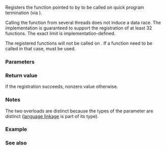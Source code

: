 {{cpp/title|at_quick_exit}}
{{cpp/utility/program/navbar}}
{{dcl begin}}
{{dcl header|cstdlib}}
{{dcl|num=1|since=c++11|
int at_quick_exit( /*atexit-handler*/* func ) noexcept;
int at_quick_exit( /*c-atexit-handler*/* func ) noexcept;
}}
{{dcl|num=2|notes={{mark expos}}|1=
extern "C++" using /*atexit-handler*/ = void();
extern "C" using /*c-atexit-handler*/ = void();
}}
{{dcl end}}

Registers the function pointed to by {{tt|func}} to be called on quick program termination (via {{lc|std::quick_exit}}).

Calling the function from several threads does not induce a data race. The implementation is guaranteed to support the registration of at least 32 functions. The exact limit is implementation-defined. 

The registered functions will not be called on {{rlp|exit|normal program termination}}. If a function need to be called in that case, {{lc|std::atexit}} must be used.

===Parameters===
{{par begin}}
{{par|func|pointer to a function to be called on quick program termination}}
{{par end}}

===Return value===
{{c|0}} if the registration succeeds, nonzero value otherwise.

===Notes===
The two overloads are distinct because the types of the parameter {{tt|func}} are distinct ([[cpp/language/language linkage|language linkage]] is part of its type).

===Example===
{{example
|code=
#include &lt;cstdlib&gt;
#include &lt;iostream&gt;

void f1()
{
    std::cout &lt;&lt; "pushed first" &lt;&lt; std::endl; // flush is intentional
}

extern "C" void f2()
{
    std::cout &lt;&lt; "pushed second\n";
}

int main()
{
    auto f3 = []
    {
        std::cout &lt;&lt; "pushed third\n";
    };

    std::at_quick_exit(f1);
    std::at_quick_exit(f2);
    std::at_quick_exit(f3);
    std::quick_exit(0);
}
|output=
pushed third
pushed second
pushed first
}}

===See also===
{{dsc begin}}
{{dsc inc|cpp/utility/program/dsc abort}}
{{dsc inc|cpp/utility/program/dsc exit}}
{{dsc inc|cpp/utility/program/dsc atexit}}
{{dsc inc|cpp/utility/program/dsc quick_exit}}
{{dsc see c|c/program/at_quick_exit}}
{{dsc end}}

{{langlinks|de|es|fr|it|ja|pt|ru|zh}}
